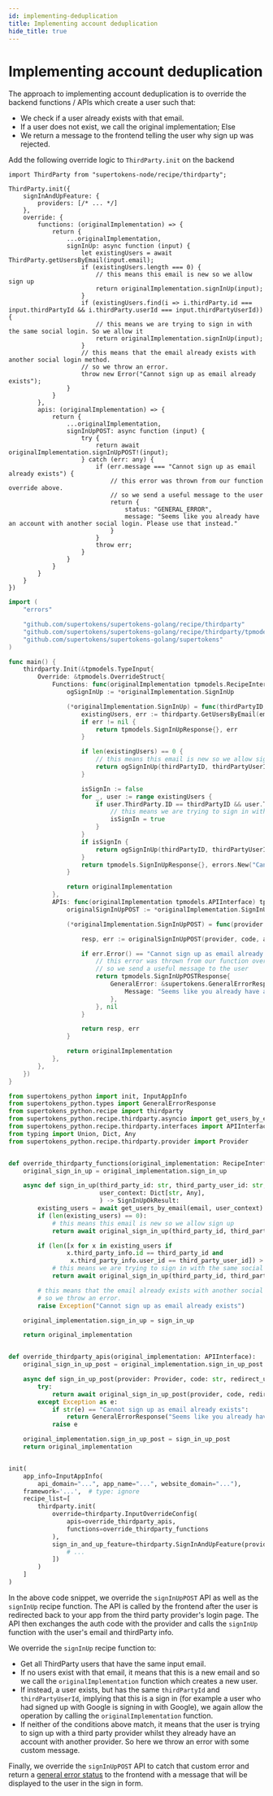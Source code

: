 ```yaml
---
id: implementing-deduplication
title: Implementing account deduplication
hide_title: true
---
```



# Implementing account deduplication

The approach to implementing account deduplication is to override the backend functions / APIs which create a user such that:
- We check if a user already exists with that email.
- If a user does not exist, we call the original implementation; Else
- We return a message to the frontend telling the user why sign up was rejected.

Add the following override logic to `ThirdParty.init` on the backend

<BackendSDKTabs>
<TabItem value="nodejs">

```tsx
import ThirdParty from "supertokens-node/recipe/thirdparty";

ThirdParty.init({
    signInAndUpFeature: {
        providers: [/* ... */]
    },
    override: {
        functions: (originalImplementation) => {
            return {
                ...originalImplementation,
                signInUp: async function (input) {
                    let existingUsers = await ThirdParty.getUsersByEmail(input.email);
                    if (existingUsers.length === 0) {
                        // this means this email is new so we allow sign up
                        return originalImplementation.signInUp(input);
                    }
                    if (existingUsers.find(i => i.thirdParty.id === input.thirdPartyId && i.thirdParty.userId === input.thirdPartyUserId)) {
                        // this means we are trying to sign in with the same social login. So we allow it
                        return originalImplementation.signInUp(input);
                    }
                    // this means that the email already exists with another social login method.
                    // so we throw an error.
                    throw new Error("Cannot sign up as email already exists");
                }
            }
        },
        apis: (originalImplementation) => {
            return {
                ...originalImplementation,
                signInUpPOST: async function (input) {
                    try {
                        return await originalImplementation.signInUpPOST!(input);
                    } catch (err: any) {
                        if (err.message === "Cannot sign up as email already exists") {
                            // this error was thrown from our function override above.
                            // so we send a useful message to the user
                            return {
                                status: "GENERAL_ERROR",
                                message: "Seems like you already have an account with another social login. Please use that instead."
                            }
                        }
                        throw err;
                    }
                }
            }
        }
    }
})
```

</TabItem>
<TabItem value="go">

```go
import (
	"errors"

	"github.com/supertokens/supertokens-golang/recipe/thirdparty"
	"github.com/supertokens/supertokens-golang/recipe/thirdparty/tpmodels"
	"github.com/supertokens/supertokens-golang/supertokens"
)

func main() {
	thirdparty.Init(&tpmodels.TypeInput{
		Override: &tpmodels.OverrideStruct{
			Functions: func(originalImplementation tpmodels.RecipeInterface) tpmodels.RecipeInterface {
				ogSignInUp := *originalImplementation.SignInUp

				(*originalImplementation.SignInUp) = func(thirdPartyID, thirdPartyUserID, email string, userContext supertokens.UserContext) (tpmodels.SignInUpResponse, error) {
					existingUsers, err := thirdparty.GetUsersByEmail(email)
					if err != nil {
						return tpmodels.SignInUpResponse{}, err
					}

					if len(existingUsers) == 0 {
						// this means this email is new so we allow sign up
						return ogSignInUp(thirdPartyID, thirdPartyUserID, email, userContext)
					}

					isSignIn := false
					for _, user := range existingUsers {
						if user.ThirdParty.ID == thirdPartyID && user.ThirdParty.UserID == thirdPartyUserID {
							// this means we are trying to sign in with the same social login. So we allow it
							isSignIn = true
						}
					}
					if isSignIn {
						return ogSignInUp(thirdPartyID, thirdPartyUserID, email, userContext)
					}
					return tpmodels.SignInUpResponse{}, errors.New("Cannot sign up as email already exists")
				}

				return originalImplementation
			},
			APIs: func(originalImplementation tpmodels.APIInterface) tpmodels.APIInterface {
				originalSignInUpPOST := *originalImplementation.SignInUpPOST

				(*originalImplementation.SignInUpPOST) = func(provider tpmodels.TypeProvider, code string, authCodeResponse interface{}, redirectURI string, options tpmodels.APIOptions, userContext supertokens.UserContext) (tpmodels.SignInUpPOSTResponse, error) {

					resp, err := originalSignInUpPOST(provider, code, authCodeResponse, redirectURI, options, userContext)

					if err.Error() == "Cannot sign up as email already exists" {
						// this error was thrown from our function override above.
						// so we send a useful message to the user
						return tpmodels.SignInUpPOSTResponse{
							GeneralError: &supertokens.GeneralErrorResponse{
								Message: "Seems like you already have an account with another social login. Please use that instead.",
							},
						}, nil
					}

					return resp, err
				}

				return originalImplementation
			},
		},
	})
}
```

</TabItem>
<TabItem value="python">

```python
from supertokens_python import init, InputAppInfo
from supertokens_python.types import GeneralErrorResponse
from supertokens_python.recipe import thirdparty
from supertokens_python.recipe.thirdparty.asyncio import get_users_by_email
from supertokens_python.recipe.thirdparty.interfaces import APIInterface, APIOptions, RecipeInterface, SignInUpOkResult
from typing import Union, Dict, Any
from supertokens_python.recipe.thirdparty.provider import Provider


def override_thirdparty_functions(original_implementation: RecipeInterface):
    original_sign_in_up = original_implementation.sign_in_up

    async def sign_in_up(third_party_id: str, third_party_user_id: str, email: str,
                         user_context: Dict[str, Any],
                         ) -> SignInUpOkResult:
        existing_users = await get_users_by_email(email, user_context)
        if (len(existing_users) == 0):
            # this means this email is new so we allow sign up
            return await original_sign_in_up(third_party_id, third_party_user_id, email, user_context)

        if (len([x for x in existing_users if
                x.third_party_info.id == third_party_id and
                 x.third_party_info.user_id == third_party_user_id]) > 0):
            # this means we are trying to sign in with the same social login. So we allow it
            return await original_sign_in_up(third_party_id, third_party_user_id, email, user_context)

        # this means that the email already exists with another social login method.
        # so we throw an error.
        raise Exception("Cannot sign up as email already exists")

    original_implementation.sign_in_up = sign_in_up

    return original_implementation


def override_thirdparty_apis(original_implementation: APIInterface):
    original_sign_in_up_post = original_implementation.sign_in_up_post

    async def sign_in_up_post(provider: Provider, code: str, redirect_uri: str, client_id: Union[str, None], auth_code_response: Union[Dict[str, Any], None], api_options: APIOptions, user_context: Dict[str, Any]):
        try:
            return await original_sign_in_up_post(provider, code, redirect_uri, client_id, auth_code_response, api_options, user_context)
        except Exception as e:
            if str(e) == "Cannot sign up as email already exists":
                return GeneralErrorResponse("Seems like you already have an account with another social login. Please use that instead.")
            raise e

    original_implementation.sign_in_up_post = sign_in_up_post
    return original_implementation


init(
    app_info=InputAppInfo(
        api_domain="...", app_name="...", website_domain="..."),
    framework='...',  # type: ignore
    recipe_list=[
        thirdparty.init(
            override=thirdparty.InputOverrideConfig(
                apis=override_thirdparty_apis,
                functions=override_thirdparty_functions
            ),
            sign_in_and_up_feature=thirdparty.SignInAndUpFeature(providers=[
                # ...
            ])
        )
    ]
)
```

</TabItem>
</BackendSDKTabs>

In the above code snippet, we override the `signInUpPOST` API as well as the `signInUp` recipe function. The API is called by the frontend after the user is redirected back to your app from the third party provider's login page. The API then exchanges the auth code with the provider and calls the `signInUp` function with the user's email and thirdParty info.

We override the `signInUp` recipe function to:
- Get all ThirdParty users that have the same input email.
- If no users exist with that email, it means that this is a new email and so we call the `originalImplementation` function which creates a new user.
- If instead, a user exists, but has the same `thirdPartyId` and `thirdPartyUserId`, implying that this is a sign in (for example a user who had signed up with Google is signing in with Google), we again allow the operation by calling the `originalImplementation` function.
- If neither of the conditions above match, it means that the user is trying to sign up with a third party provider whilst they already have an account with another provider. So here we throw an error with some custom message.

Finally, we override the `signInUpPOST` API to catch that custom error and return a [general error status](../../advanced-customizations/apis-override/custom-response/general-error) to the frontend with a message that will be displayed to the user in the sign in form.